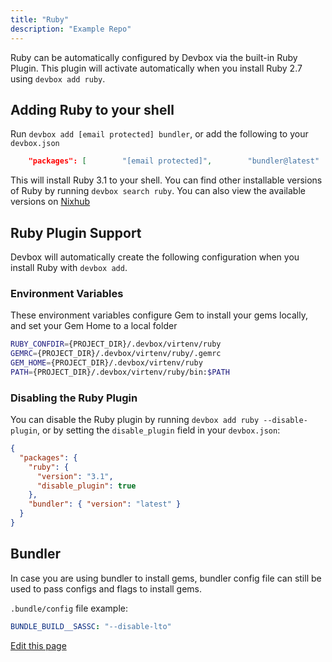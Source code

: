 ```yaml
---
title: "Ruby"
description: "Example Repo"
---
```


Ruby can be automatically configured by Devbox via the built-in Ruby Plugin. This plugin will
activate automatically when you install Ruby 2.7 using `devbox add ruby`.

## Adding Ruby to your shell[​](#adding-ruby-to-your-shell "Direct link to Adding Ruby to your shell")

Run `devbox add [email protected] bundler`, or add the following to your `devbox.json`

```json
    "packages": [        "[email protected]",        "bundler@latest"    ]
```

This will install Ruby 3.1 to your shell. You can find other installable versions of Ruby by running
`devbox search ruby`. You can also view the available versions on
[Nixhub](https://www.nixhub.io/packages/ruby)

## Ruby Plugin Support[​](#ruby-plugin-support "Direct link to Ruby Plugin Support")

Devbox will automatically create the following configuration when you install Ruby with
`devbox add`.

### Environment Variables[​](#environment-variables "Direct link to Environment Variables")

These environment variables configure Gem to install your gems locally, and set your Gem Home to a
local folder

```bash
RUBY_CONFDIR={PROJECT_DIR}/.devbox/virtenv/ruby
GEMRC={PROJECT_DIR}/.devbox/virtenv/ruby/.gemrc
GEM_HOME={PROJECT_DIR}/.devbox/virtenv/ruby
PATH={PROJECT_DIR}/.devbox/virtenv/ruby/bin:$PATH
```

### Disabling the Ruby Plugin[​](#disabling-the-ruby-plugin "Direct link to Disabling the Ruby Plugin")

You can disable the Ruby plugin by running `devbox add ruby --disable-plugin`, or by setting the
`disable_plugin` field in your `devbox.json`:

```json
{
  "packages": {
    "ruby": {
      "version": "3.1",
      "disable_plugin": true
    },
    "bundler": { "version": "latest" }
  }
}
```

## Bundler[​](#bundler "Direct link to Bundler")

In case you are using bundler to install gems, bundler config file can still be used to pass configs
and flags to install gems.

`.bundle/config` file example:

```yaml
BUNDLE_BUILD__SASSC: "--disable-lto"
```

[Edit this page](https://github.com/jetify-com/devbox/tree/main/docs/app/docs/devbox-examples/languages/ruby.md)
